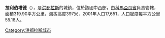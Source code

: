 '''拉利伯塔德'''（{{lang-es|La Libertad}}），是[[洪都拉斯|洪都拉斯]]的城鎮，位於該國中西部，由[[科馬亞瓜省|科馬亞瓜省]]負責管轄，面積319.90平方公里，海拔高度397米，2001年人口17,651，人口密度每平方公里55.18人。

{{coord|14|45|0|N|87|37|0|W|type:adm2nd_region:HN_source:nlwiki|display=title}}

{{Honduras-geo-stub}}
[[Category:洪都拉斯城市|Category:洪都拉斯城市]]